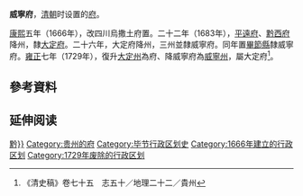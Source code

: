 '''威寧府'''，[[清朝|清朝]]时设置的[[府_(行政区划)|府]]。

[[康熙|康熙]]五年（1666年），改四川烏撒土府置。二十二年（1683年），[[平遠府|平遠府]]、[[黔西府|黔西府]]降州，隸[[大定府_(清朝)|大定府]]。二十六年，大定府降州，三州並隸威寧府。同年置[[畢節縣|畢節縣]]隸威寧府。[[雍正|雍正]]七年（1729年），復升[[大定州|大定州]]為府、降威寧府為[[威寧州|威寧州]]，屬大定府<ref>《清史稿》卷七十五　志五十／地理二十二／貴州</ref>。

== 參考資料 ==
{{reflist}}

== 延伸阅读 ==
{{Wikisource further reading}}

{{清朝行政區劃小作品}}

[[Category:清朝的府|黔}}]]
[[Category:贵州的府|Category:贵州的府]]
[[Category:毕节行政区划史|Category:毕节行政区划史]]
[[Category:1666年建立的行政区划|Category:1666年建立的行政区划]]
[[Category:1729年废除的行政区划|Category:1729年废除的行政区划]]
